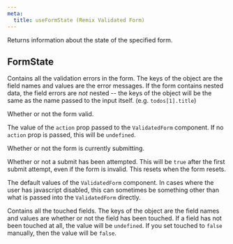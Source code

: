 ```yaml
---
meta:
  title: useFormState (Remix Validated Form)
---
```



<PropHeader
  variant="h1"
  prop="useFormState"
  type="(formId?: string) => FormState"
/>

Returns information about the state of the specified form.

## FormState

<PropHeader
  prop="fieldErrors"
  type="Record<string, string>"
/>

Contains all the validation errors in the form.
The keys of the object are the field names and values are the error messages.
If the form contains nested data, the field errors are _not_ nested --
the keys of the object will be the same as the name passed to the input itself.
(e.g. `todos[1].title`)

<PropHeader prop="isValid" type="boolean" />

Whether or not the form valid.

<PropHeader prop="action" type="string | undefined" />

The value of the `action` prop passed to the `ValidatedForm` component.
If no `action` prop is passed, this will be `undefined`.

<PropHeader prop="isSubmitting" type="boolean" />

Whether or not the form is currently submitting.

<PropHeader prop="hasBeenSubmitted" type="boolean" />

Whether or not a submit has been attempted.
This will be `true` after the first submit attempt, even if the form is invalid.
This resets when the form resets.

<PropHeader
  prop="defaultValues"
  type="Record<string, any>"
/>

The default values of the `ValidatedForm` component.
In cases where the user has javascript disabled,
this can sometimes be something other than what is passed into the `ValidatedForm` directly.

<PropHeader
  prop="touchedFields"
  type="Record<string, boolean>"
/>

Contains all the touched fields.
The keys of the object are the field names and values are whether or not the field has been touched.
If a field has not been touched at all, the value will be `undefined`.
If you set touched to `false` manually, then the value will be `false`.
